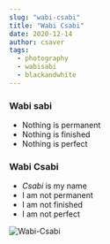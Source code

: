 ```yaml
---
slug: "wabi-csabi"
title: "Wabi Csabi"
date: 2020-12-14
author: csaver
tags:
  - photography
  - wabisabi
  - blackandwhite
---
```


### Wabi sabi

- Nothing is permanent
- Nothing is finished
- Nothing is perfect

### Wabi Csabi

- _Csabi_ is my name
- I am not permanent
- I am not finished
- I am not perfect

![Wabi-Csabi](/images/wabi-csabi-1200.jpg)
